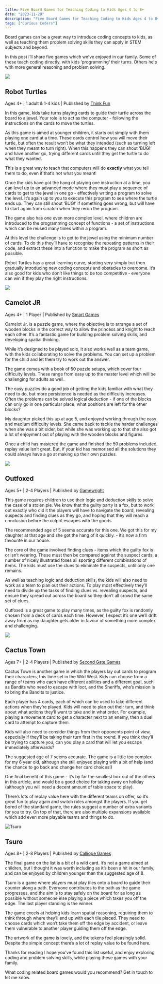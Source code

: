 ```yaml
---
title: Five Board Games for Teaching Coding to Kids Ages 4 to 8+
date: "2023-11-29"
description: "Five Board Games for Teaching Coding to Kids Ages 4 to 8+"
tags: ["Curious Coders"]
---
```


Board games can be a great way to introduce coding concepts to kids, as well as teaching them problem solving skills they can apply in STEM subjects and beyond.

In this post I’ll share five games which we’ve enjoyed in our family.  Some of these teach coding directly, with kids ‘programming’ their turns. Others help with more general reasoning and problem solving.

![](robot-turtles.jpg)

## Robot Turtles
Ages 4+ | 1 adult & 1-4 kids | Published by [Think Fun](https://www.thinkfun.com/)

In this game, kids take turns playing cards to guide their turtle across the board to a jewel.  Your role is to act as the computer - following the instructions on the cards to move the turtles.  

As this game is aimed at younger children, it starts out simply with them playing one card at a time.  These cards control how you will move their turtle, but often the result won’t be what they intended (such as turning left when they meant to turn right).  When this happens they can shout ‘BUG!’ and have another go, trying different cards until they get the turtle to do what they wanted.  

This is a great way to teach that computers will do **exactly** what you tell them to do, even if that’s not what you meant!

Once the kids have got the hang of playing one instruction at a time, you can level up to an advanced mode where they must play a sequence of cards to get to the jewel in one go - effectively writing a program to solve the level.  It’s again up to you to execute this program to see where the turtle ends up.  They can still shout ‘BUG!’ if something goes wrong, but will have to start again from scratch when they rerun the program.

The game also has one even more complex level, where children are introduced to the programming concept of functions - a set of instructions which can be reused many times within a program.

At this level the challenge is to get to the jewel using the minimum number of cards.  To do this they’ll have to recognise the repeating patterns in their code, and extract these into a function to make the program as short as possible.

Robot Turtles has a great learning curve, starting very simply but then gradually introducing new coding concepts and obstacles to overcome.  It’s also good for kids who don’t like things to be too competitive - everyone can win if they play the right instructions.

![](camelot-jr.jpg)

## Camelot JR
Ages 4+ | 1 Player | Published by [Smart Games](https://www.smartgames.eu/)

Camelot Jr. is a puzzle game, where the objective is to arrange a set of wooden blocks in the correct way to allow the princess and knight to reach each other.  It’s a fantastic game for building problem solving skills, and developing spatial thinking. 

While it’s designed to be played solo, it also works well as a team game, with the kids collaborating to solve the problems.  You can set up a problem for the child and let them try to work out the answer.

The game comes with a book of 50 puzzle setups, which cover four difficulty levels.  These range from easy up to the master level which will be challenging for adults as well.

The easy puzzles do a good job of getting the kids familiar with what they need to do, but more persistence is needed as the difficulty increases.  Often the problems can be solved logical deduction - if one of the blocks can only go in one particular place, what positions are left for the other blocks?

My daughter picked this up at age 5, and enjoyed working through the easy and medium difficulty levels.  She came back to tackle the harder challenges when she was a bit older, but while she was working up to that she also got a lot of enjoyment out of playing with the wooden blocks and figures.

Once a child has mastered the game and finished the 50 problems included, replay value isn’t great. But, if your kid has memorised all the solutions they could always have a go at making up their own puzzles.

![](outfoxed.jpg)

## Outfoxed
Ages 5+ | 2-4 Players | Published by [Gamewright](https://gamewright.com/)

This game requires children to use their logic and deduction skills to solve the case of a stolen pie.  We know that the guilty party is a fox, but to work out exactly who did it the players will have to navigate the board, revealing suspects and finding clues as they go, and hoping that they will reach a conclusion before the culprit escapes with the goods.  

The recommended age of 5 seems accurate for this one.  We got this for my daughter at that age and she got the hang of it quickly. - it’s now a firm favourite in our house. 

The core of the game involved finding clues - items which the guilty fox is or isn’t wearing.  These must then be compared against the suspect cards, a number of nicely illustrated foxes all sporting different combinations of items.  The kids must use the clues to eliminate the suspects, until only one remains.

As well as teaching logic and deduction skills, the kids will also need to work as a team to plan out their actions.  To play most effectively they’ll need to divide up the tasks of finding clues vs. revealing suspects, and ensure they spread out across the board so they don’t all crowd the same set of clues.

Outfoxed is a great game to play many times, as the guilty fox is randomly chosen from a deck of cards each time.  However, I expect it’s one we’ll drift away from as my daughter gets older in favour of something more complex and challenging.

![](cactus-town.jpg)

## Cactus Town
Ages 7+ | 2-4 Players | Published by [Second Gate Games](https://www.secondgategames.com/cactus-town/)

Cactus Town is another game in which the players lay out cards to program their characters, this time set in the Wild West.  Kids can choose from a range of teams who each have different abilities and a different goal, such as Bandits who need to escape with loot, and the Sheriffs, who’s mission is to bring the Bandits to justice.

Each player has 4 cards, each of which can be used to take different actions when they’re played.  Kids will need to plan out their turn, and think about what actions they’ll want to take and in what order.  For example, playing a movement card to get a character next to an enemy, then a duel card to attempt to capture them.  

Kids will also need to consider things from their opponents point of view, especially if they’ll be taking their turn first in the round.  If you think they’ll be trying to capture you, can you play a card that will let you escape immediately afterwards?

The suggested age of 7 seems accurate.  The game is a little too complex for my 6 year old, although she still enjoyed playing with a bit of help (and the chance to go back and change her card choices!)

One final benefit of this game - it’s by far the smallest box out of the others in this article, and would be a good choice for taking away on holiday (although you will need a decent amount of table space to play).

There’s lots of replay value here with the different teams on offer, so it’s great fun to play again and switch roles amongst the players.  If you get bored of the standard game, the rules suggest a number of extra variants for you to try.  On top of that, there are also multiple expansions available which add even more playable teams and things to do.

![Tsuro](tsuro.jpg)

## Tsuro
Ages 8+ | 2-8 Players | Published by [Calliope Games](https://calliopegames.com/)

The final game on the list is a bit of a wild card.  It’s not a game aimed at children, but I thought it was worth including as it’s been a hit in our family, and can be enjoyed by children younger than the suggested age of 8.

Tsuro is a game where players must play tiles onto a board to guide their counter along a path.  Everyone contributes to the path as the game progresses, and the aim is to stay safely on the board for as long as possible without someone else playing a piece which takes you off the edge.  The last player standing is the winner.

The game excels at helping kids learn spatial reasoning, requiring them to think through where they’ll end up with each tile placed. They need to choose cards which won’t take them off the edge by accident, or leave them vulnerable to another player guiding them off the edge.

The artwork of the game is lovely, and the tokens feel pleasingly solid.  Despite the simple concept there’s a lot of replay value to be found here.

Thanks for reading
I hope you’ve found this list useful, and enjoy exploring coding and problem solving skills, while playing these games with your family.

What coding related board games would you recommend?  Get in touch to let me know.